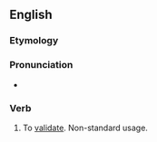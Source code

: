 ==English==

===Etymology===
{{suffix|valid|ify|lang=en}}

===Pronunciation===
* {{IPA|/vəˈlɪdɪfaɪ/|lang=en}}

===Verb===
{{en-verb|validifies|validifying|validified}}

# To [[validate]]. Non-standard usage.